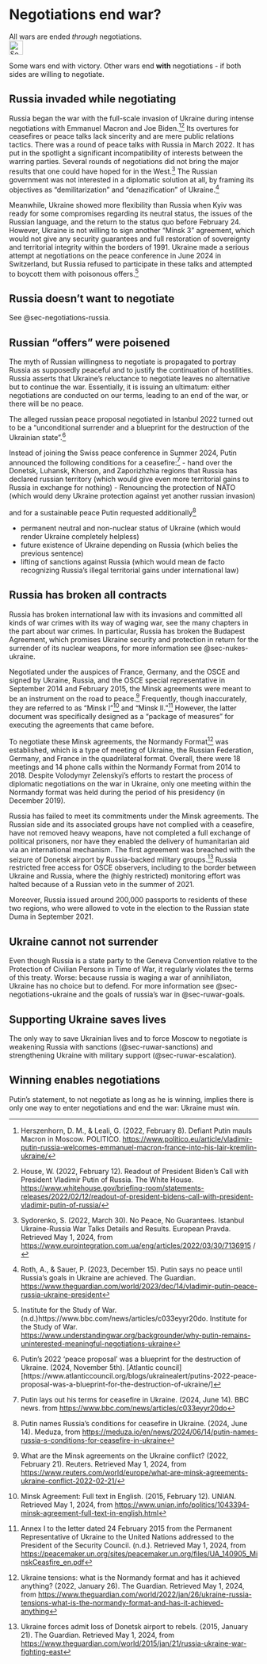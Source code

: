 # Negotiations end war? {#sec-negotiations-endwar}

::: {.callout-caution title="Myth"}
All wars are ended *through* negotiations.
[<br>![Search for topic in EUvsDisinfo](../all_common_img/EUvsDisinfo_400x240.jpg){height=2em}](https://euvsdisinfo.eu/disinformation-cases/?text=negotiations%20end%20war&sort=relevance)
:::

::: {.callout-tip title="Truth"}
Some wars end with victory. Other wars end __with__ negotiations - if both sides are willing to negotiate.
:::

## Russia invaded while negotiating

Russia began the war with the full-scale invasion of Ukraine during intense negotiations with Emmanuel Macron and Joe Biden.[^negotiations-endwar-3][^negotiations-endwar-4] Its overtures for ceasefires or peace talks lack sincerity and are mere public relations tactics. There was a round of peace talks with Russia in March 2022\. It has put in the spotlight a significant incompatibility of interests between the warring parties. Several rounds of negotiations did not bring the major results that one could have hoped for in the West.[^negotiations-endwar-5] The Russian government was not interested in a diplomatic solution at all, by framing its objectives as “demilitarization” and “denazification” of Ukraine.[^negotiations-endwar-6]

Meanwhile, Ukraine showed more flexibility than Russia when Kyiv was ready for some compromises regarding its neutral status, the issues of the Russian language, and the return to the status quo before February 24\. However, Ukraine is not willing to sign another “Minsk 3” agreement, which would not give any security guarantees and full restoration of sovereignty and territorial integrity within the borders of 1991\. Ukraine made a serious attempt at negotiations on the peace conference in June 2024 in Switzerland, but Russia refused to participate in these talks and attempted to boycott them with poisonous offers.[^negotiations-endwar-7]

## Russia doesn't want to negotiate

See @sec-negotiations-russia.


## Russian "offers" were poisened

The myth of Russian willingness to negotiate is propagated to portray Russia as supposedly peaceful and to justify the continuation of hostilities. Russia asserts that Ukraine's reluctance to negotiate leaves no alternative but to continue the war. Essentially, it is issuing an ultimatum: either negotiations are conducted on our terms, leading to an end of the war, or there will be no peace. 

The alleged russian peace proposal negotiated in Istanbul 2022 turned out to be a  "unconditional surrender and a blueprint for the destruction of the Ukrainian state".[^negotiations-endwar-1]

Instead of joining the Swiss peace conference in Summer 2024, Putin announced the following conditions for a ceasefire:[^negotiations-endwar-2]
- hand over the Donetsk, Luhansk, Kherson, and Zaporizhzhia regions  that Russia has declared russian territory (which would give even more territorial gains to Russia in exchange for nothing)
- Renouncing the protection of NATO (which would deny Ukraine protection against yet another russian invasion)

and for a sustainable peace Putin requested additionally[^negotiations-endwar-11]

- permanent neutral and non-nuclear status of Ukraine (which would render Ukraine completely helpless)
- future existence of Ukraine depending on Russia (which belies the previous sentence)
- lifting of sanctions against Russia (which would mean de facto recognizing Russia's illegal territorial gains under international law)


## Russia has broken all contracts

Russia has broken international law with its invasions and committed all kinds of war crimes with its way of waging war, see the many chapters in the part about war crimes. In particular, Russia has broken the Budapest Agreement, which promises Ukraine security and protection in return for the surrender of its nuclear weapons, for more information see @sec-nukes-ukraine.

Negotiated under the auspices of France, Germany, and the OSCE and signed by Ukraine, Russia, and the OSCE special representative in September 2014 and February 2015, the Minsk agreements were meant to be an instrument on the road to peace.[^negotiations-endwar-8] Frequently, though inaccurately, they are referred to as “Minsk I”[^negotiations-endwar-9] and “Minsk II.”[^negotiations-endwar-10] However, the latter document was specifically designed as a “package of measures” for executing the agreements that came before.

To negotiate these Minsk agreements, the Normandy Format[^negotiations-endwar-12] was established, which is a type of meeting of Ukraine, the Russian Federation, Germany, and France in the quadrilateral format. Overall, there were 18 meetings and 14 phone calls within the Normandy Format from 2014 to 2018\. Despite Volodymyr Zelenskyi's efforts to restart the process of diplomatic negotiations on the war in Ukraine, only one meeting within the Normandy format was held during the period of his presidency (in December 2019). 

Russia has failed to meet its commitments under the Minsk agreements. The Russian side and its associated groups have not complied with a ceasefire, have not removed heavy weapons, have not completed a full exchange of political prisoners, nor have they enabled the delivery of humanitarian aid via an international mechanism. The first agreement was breached with the seizure of Donetsk airport by Russia-backed military groups.[^negotiations-endwar-13] Russia restricted free access for OSCE observers, including to the border between Ukraine and Russia, where the (highly restricted) monitoring effort was halted because of a Russian veto in the summer of 2021\. 

Moreover, Russia issued around 200,000 passports to residents of these two regions, who were allowed to vote in the election to the Russian state Duma in September 2021\.

## Ukraine cannot not surrender

Even though Russia is a state party to the Geneva Convention relative to the Protection of Civilian Persons in Time of War, it regularly violates the terms of this treaty. Worse: because russia is waging a war of annihiliaton, Ukraine has no choice but to defend. For more information see @sec-negotiations-ukraine and the goals of russia's war in @sec-ruwar-goals.

## Supporting Ukraine saves lives

The only way to save Ukrainian lives and to force Moscow to negotiate is weakening Russia with sanctions (@sec-ruwar-sanctions) and strengthening Ukraine with military support (@sec-ruwar-escalation). 

## Winning enables negotiations

Putin's statement, to not negotiate as long as he is winning, implies there is only one way to enter negotiations and end the war: Ukraine must win.


[^negotiations-endwar-3]:  Herszenhorn, D. M., & Leali, G. (2022, February 8). Defiant Putin mauls Macron in Moscow. POLITICO. [https://www.politico.eu/article/vladimir-putin-russia-welcomes-emmanuel-macron-france-into-his-lair-kremlin-ukraine/](https://www.politico.eu/article/vladimir-putin-russia-welcomes-emmanuel-macron-france-into-his-lair-kremlin-ukraine/)

[^negotiations-endwar-4]:  House, W. (2022, February 12). Readout of President Biden’s Call with President Vladimir Putin of Russia. The White House. [https://www.whitehouse.gov/briefing-room/statements-releases/2022/02/12/readout-of-president-bidens-call-with-president-vladimir-putin-of-russia/](https://www.whitehouse.gov/briefing-room/statements-releases/2022/02/12/readout-of-president-bidens-call-with-president-vladimir-putin-of-russia/)

[^negotiations-endwar-5]:  Sydorenko, S. (2022, March 30). No Peace, No Guarantees. Istanbul Ukraine-Russia War Talks Details and Results. European Pravda. Retrieved May 1, 2024, from [https://www.eurointegration.com.ua/eng/articles/2022/03/30/7136915](https://www.eurointegration.com.ua/eng/articles/2022/03/30/7136915) /

[^negotiations-endwar-6]:  Roth, A., & Sauer, P. (2023, December 15). Putin says no peace until Russia’s goals in Ukraine are achieved. The Guardian. [https://www.theguardian.com/world/2023/dec/14/vladimir-putin-peace-russia-ukraine-president](https://www.theguardian.com/world/2023/dec/14/vladimir-putin-peace-russia-ukraine-president) 

[^negotiations-endwar-7]:  Institute for the Study of War. (n.d.)https://www.bbc.com/news/articles/c033eyyr20do. Institute for the Study of War. [https://www.understandingwar.org/backgrounder/why-putin-remains-uninterested-meaningful-negotiations-ukraine](https://www.understandingwar.org/backgrounder/why-putin-remains-uninterested-meaningful-negotiations-ukraine)

[^negotiations-endwar-8]:  What are the Minsk agreements on the Ukraine conflict? (2022, February 21). Reuters. Retrieved May 1, 2024, from [https://www.reuters.com/world/europe/what-are-minsk-agreements-ukraine-conflict-2022-02-21/](https://www.reuters.com/world/europe/what-are-minsk-agreements-ukraine-conflict-2022-02-21/)

[^negotiations-endwar-9]:  Minsk Agreement: Full text in English. (2015, February 12). UNIAN. Retrieved May 1, 2024, from [https://www.unian.info/politics/1043394-minsk-agreement-full-text-in-english.html](https://www.unian.info/politics/1043394-minsk-agreement-full-text-in-english.html)

[^negotiations-endwar-10]:  Annex I to the letter dated 24 February 2015 from the Permanent Representative of Ukraine to the United Nations addressed to the President of the Security Council. (n.d.). Retrieved May 1, 2024, from [https://peacemaker.un.org/sites/peacemaker.un.org/files/UA\_140905\_MinskCeasfire\_en.pdf](https://peacemaker.un.org/sites/peacemaker.un.org/files/UA\_140905\_MinskCeasfire\_en.pdf)

[^negotiations-endwar-12]:  Ukraine tensions: what is the Normandy format and has it achieved anything? (2022, January 26). The Guardian. Retrieved May 1, 2024, from [https://www.theguardian.com/world/2022/jan/26/ukraine-russia-tensions-what-is-the-normandy-format-and-has-it-achieved-anything](https://www.theguardian.com/world/2022/jan/26/ukraine-russia-tensions-what-is-the-normandy-format-and-has-it-achieved-anything)

[^negotiations-endwar-13]:  Ukraine forces admit loss of Donetsk airport to rebels. (2015, January 21). The Guardian. Retrieved May 1, 2024, from [https://www.theguardian.com/world/2015/jan/21/russia-ukraine-war-fighting-east](https://www.theguardian.com/world/2015/jan/21/russia-ukraine-war-fighting-east)


[^negotiations-endwar-1]: Putin’s 2022 ‘peace proposal’ was a blueprint for the destruction of Ukraine. (2024, November 5th). [Atlantic council][https://www.atlanticcouncil.org/blogs/ukrainealert/putins-2022-peace-proposal-was-a-blueprint-for-the-destruction-of-ukraine/]

[^negotiations-endwar-2]: Putin lays out his terms for ceasefire in Ukraine. (2024, June 14). BBC news. from [https://www.bbc.com/news/articles/c033eyyr20do](https://www.bbc.com/news/articles/c033eyyr20do)

[^negotiations-endwar-11]: Putin names Russia’s conditions for ceasefire in Ukraine. (2024, June 14). Meduza, from [https://meduza.io/en/news/2024/06/14/putin-names-russia-s-conditions-for-ceasefire-in-ukraine](https://meduza.io/en/news/2024/06/14/putin-names-russia-s-conditions-for-ceasefire-in-ukraine)

